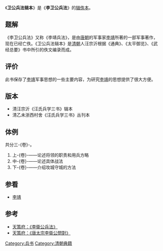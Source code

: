 《'''卫公兵法辑本'''》是《'''李卫公兵法'''》的[[辑佚本|辑佚本]]。

==题解==

《李卫公兵法》又称《李靖兵法》，是由[[唐朝|唐朝]]的军事家[[李靖|李靖]]所著的一部军事著作，现在已经亡佚。《卫公兵法辑本》是[[清朝|清朝]]人汪宗沂根据《通典》、《太平御览》、《武经总要》书中所引的佚文编录而成。

==评价==

此书保存了[[李靖|李靖]]军事思想的一些主要内容，为研究[[李靖|李靖]]的思想提供了很大方便。

==版本==

*清汪宗沂《汪氏兵学三书》辑本
*清乙未浙西村舍《汪氏兵学三书》丛刊本

==体例==

共分三-{卷}-。

#上-{卷}-——论述将领的职责和用兵方略
#中-{卷}-——论述具体战法
#下-{卷}-——介绍攻城守城的方法

==参看==

*[[李靖|李靖]]

==参考==

* [http://www.cos.url.tw/book/3/O-1-021-1.htm 天策府：《李衛公兵法》] {{Wayback|url=http://www.cos.url.tw/book/3/O-1-021-1.htm |date=20160304060732 }}{{Zh-tw}}
* [http://www.cos.url.tw/book/3/O-1-021-1.htm 天策府：《唐太宗李衛公問對》] {{Wayback|url=http://www.cos.url.tw/book/3/O-1-021-1.htm |date=20160304060732 }}{{Zh-tw}}


[[Category:兵书|Category:兵书]]
[[Category:清朝典籍|Category:清朝典籍]]